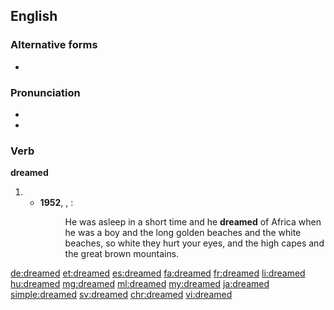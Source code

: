 ==English==

===Alternative forms===
* {{l|en|dreamt}} {{qualifier|irregular form}}

===Pronunciation===
* {{IPA|/ˈdriːmd/}}
* {{audio|en-us-dreamed.ogg|Audio (US)|lang=en}}

===Verb===
'''dreamed'''

# {{en-past of|dream}}
#* '''1952''', {{w|Ernest Hemingway}}, ''{{w|The Old Man and the Sea}}'':
#*: He was asleep in a short time and he '''dreamed''' of Africa when he was a boy and the long golden beaches and the white beaches, so white they hurt your eyes, and the high capes and the great brown mountains.

[[de:dreamed]]
[[et:dreamed]]
[[es:dreamed]]
[[fa:dreamed]]
[[fr:dreamed]]
[[li:dreamed]]
[[hu:dreamed]]
[[mg:dreamed]]
[[ml:dreamed]]
[[my:dreamed]]
[[ja:dreamed]]
[[simple:dreamed]]
[[sv:dreamed]]
[[chr:dreamed]]
[[vi:dreamed]]